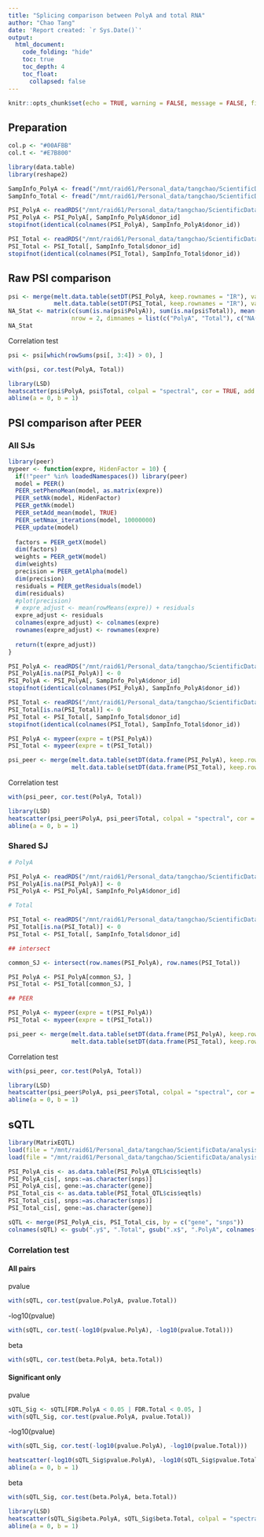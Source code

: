 ```yaml
---
title: "Splicing comparison between PolyA and total RNA"
author: "Chao Tang"
date: 'Report created: `r Sys.Date()`'
output: 
  html_document: 
    code_folding: "hide"
    toc: true
    toc_depth: 4
    toc_float: 
      collapsed: false
---
```


```r
knitr::opts_chunk$set(echo = TRUE, warning = FALSE, message = FALSE, fig.align = 'center')
```

## Preparation

```r
col.p <- "#00AFBB"
col.t <- "#E7B800"

library(data.table)
library(reshape2)

SampInfo_PolyA <- fread("/mnt/raid61/Personal_data/tangchao/ScientificData/data/SampleInfo/PolyA_RNA_sampleInfo.txt")
SampInfo_Total <- fread("/mnt/raid61/Personal_data/tangchao/ScientificData/data/SampleInfo/Total_RNA_sampleInfo.txt")

PSI_PolyA <- readRDS("/mnt/raid61/Personal_data/tangchao/ScientificData/data/Phenotype/junction/PolyA_intron-centric_PSI.Rds")
PSI_PolyA <- PSI_PolyA[, SampInfo_PolyA$donor_id]
stopifnot(identical(colnames(PSI_PolyA), SampInfo_PolyA$donor_id))

PSI_Total <- readRDS("/mnt/raid61/Personal_data/tangchao/ScientificData/data/Phenotype/junction/Total_intron-centric_PSI.Rds")
PSI_Total <- PSI_Total[, SampInfo_Total$donor_id]
stopifnot(identical(colnames(PSI_Total), SampInfo_Total$donor_id))
```

## Raw PSI comparison
```r
psi <- merge(melt.data.table(setDT(PSI_PolyA, keep.rownames = "IR"), variable.name = "Donor", value.name = "PolyA"), 
             melt.data.table(setDT(PSI_Total, keep.rownames = "IR"), variable.name = "Donor", value.name = "Total"), by = c("IR", "Donor"))
NA_Stat <- matrix(c(sum(is.na(psi$PolyA)), sum(is.na(psi$Total)), mean(is.na(psi$PolyA)), mean(is.na(psi$Total))), 
                  nrow = 2, dimnames = list(c("PolyA", "Total"), c("NA(Frequency)", "NA(Fraction)")))
NA_Stat
```

Correlation test
```r
psi <- psi[which(rowSums(psi[, 3:4]) > 0), ]

with(psi, cor.test(PolyA, Total))
```

```r
library(LSD)
heatscatter(psi$PolyA, psi$Total, colpal = "spectral", cor = TRUE, add.contour = TRUE, xlab = "PolyA", ylab = "Total")
abline(a = 0, b = 1)
```

## PSI comparison after PEER {.tabset}

### All SJs

```r
library(peer)
mypeer <- function(expre, HidenFactor = 10) {
  if(!"peer" %in% loadedNamespaces()) library(peer)
  model = PEER()
  PEER_setPhenoMean(model, as.matrix(expre))
  PEER_setNk(model, HidenFactor)
  PEER_getNk(model)
  PEER_setAdd_mean(model, TRUE)
  PEER_setNmax_iterations(model, 10000000)
  PEER_update(model)
  
  factors = PEER_getX(model)
  dim(factors)
  weights = PEER_getW(model)
  dim(weights)
  precision = PEER_getAlpha(model)
  dim(precision)
  residuals = PEER_getResiduals(model)
  dim(residuals)
  #plot(precision)
  # expre_adjust <- mean(rowMeans(expre)) + residuals
  expre_adjust <- residuals
  colnames(expre_adjust) <- colnames(expre)
  rownames(expre_adjust) <- rownames(expre)
  
  return(t(expre_adjust))
}
```

```r
PSI_PolyA <- readRDS("/mnt/raid61/Personal_data/tangchao/ScientificData/data/Phenotype/junction/PolyA_intron-centric_PSI.Rds")
PSI_PolyA[is.na(PSI_PolyA)] <- 0
PSI_PolyA <- PSI_PolyA[, SampInfo_PolyA$donor_id]
stopifnot(identical(colnames(PSI_PolyA), SampInfo_PolyA$donor_id))

PSI_Total <- readRDS("/mnt/raid61/Personal_data/tangchao/ScientificData/data/Phenotype/junction/Total_intron-centric_PSI.Rds")
PSI_Total[is.na(PSI_Total)] <- 0
PSI_Total <- PSI_Total[, SampInfo_Total$donor_id]
stopifnot(identical(colnames(PSI_Total), SampInfo_Total$donor_id))

PSI_PolyA <- mypeer(expre = t(PSI_PolyA))
PSI_Total <- mypeer(expre = t(PSI_Total))
```

```r
psi_peer <- merge(melt.data.table(setDT(data.frame(PSI_PolyA), keep.rownames = "IR"), variable.name = "Donor", value.name = "PolyA"), 
                  melt.data.table(setDT(data.frame(PSI_Total), keep.rownames = "IR"), variable.name = "Donor", value.name = "Total"), by = c("IR", "Donor"))
```

Correlation test
```r
with(psi_peer, cor.test(PolyA, Total))
```

```r
library(LSD)
heatscatter(psi_peer$PolyA, psi_peer$Total, colpal = "spectral", cor = TRUE, add.contour = TRUE, xlab = "PolyA", ylab = "Total")
abline(a = 0, b = 1)
```

### Shared SJ

```r
# PolyA

PSI_PolyA <- readRDS("/mnt/raid61/Personal_data/tangchao/ScientificData/data/Phenotype/junction/PolyA_intron-centric_PSI.Rds")
PSI_PolyA[is.na(PSI_PolyA)] <- 0
PSI_PolyA <- PSI_PolyA[, SampInfo_PolyA$donor_id]

# Total

PSI_Total <- readRDS("/mnt/raid61/Personal_data/tangchao/ScientificData/data/Phenotype/junction/Total_intron-centric_PSI.Rds")
PSI_Total[is.na(PSI_Total)] <- 0
PSI_Total <- PSI_Total[, SampInfo_Total$donor_id]

## intersect

common_SJ <- intersect(row.names(PSI_PolyA), row.names(PSI_Total))

PSI_PolyA <- PSI_PolyA[common_SJ, ]
PSI_Total <- PSI_Total[common_SJ, ]

## PEER

PSI_PolyA <- mypeer(expre = t(PSI_PolyA))
PSI_Total <- mypeer(expre = t(PSI_Total))
```


```r
psi_peer <- merge(melt.data.table(setDT(data.frame(PSI_PolyA), keep.rownames = "IR"), variable.name = "Donor", value.name = "PolyA"), 
                  melt.data.table(setDT(data.frame(PSI_Total), keep.rownames = "IR"), variable.name = "Donor", value.name = "Total"), by = c("IR", "Donor"))
```

Correlation test
```r
with(psi_peer, cor.test(PolyA, Total))
```

```r
library(LSD)
heatscatter(psi_peer$PolyA, psi_peer$Total, colpal = "spectral", cor = TRUE, add.contour = TRUE, xlab = "PolyA", ylab = "Total")
abline(a = 0, b = 1)
```

## sQTL

```r
library(MatrixEQTL)
load(file = "/mnt/raid61/Personal_data/tangchao/ScientificData/analysis/MatrixEQTL/SharedSJ_PSI_Total_QTL.RData")
load(file = "/mnt/raid61/Personal_data/tangchao/ScientificData/analysis/MatrixEQTL/SharedSJ_PSI_PolyA_QTL.RData")
```

```r
PSI_PolyA_cis <- as.data.table(PSI_PolyA_QTL$cis$eqtls)
PSI_PolyA_cis[, snps:=as.character(snps)]
PSI_PolyA_cis[, gene:=as.character(gene)]
PSI_Total_cis <- as.data.table(PSI_Total_QTL$cis$eqtls)
PSI_Total_cis[, snps:=as.character(snps)]
PSI_Total_cis[, gene:=as.character(gene)]
```

```r
sQTL <- merge(PSI_PolyA_cis, PSI_Total_cis, by = c("gene", "snps"))
colnames(sQTL) <- gsub(".y$", ".Total", gsub(".x$", ".PolyA", colnames(sQTL)))
```

### Correlation test

#### All pairs

pvalue
```r
with(sQTL, cor.test(pvalue.PolyA, pvalue.Total))
```

-log10(pvalue)
```r
with(sQTL, cor.test(-log10(pvalue.PolyA), -log10(pvalue.Total)))
```

beta
```r
with(sQTL, cor.test(beta.PolyA, beta.Total))
```

#### Significant only

pvalue
```r
sQTL_Sig <- sQTL[FDR.PolyA < 0.05 | FDR.Total < 0.05, ]
with(sQTL_Sig, cor.test(pvalue.PolyA, pvalue.Total))
```

-log10(pvalue)
```r
with(sQTL_Sig, cor.test(-log10(pvalue.PolyA), -log10(pvalue.Total)))
```

```r
heatscatter(-log10(sQTL_Sig$pvalue.PolyA), -log10(sQTL_Sig$pvalue.Total), colpal = "spectral", cor = TRUE, add.contour = TRUE, xlab = "PolyA", ylab = "Total")
abline(a = 0, b = 1)
```


beta
```r
with(sQTL_Sig, cor.test(beta.PolyA, beta.Total))
```

```r
library(LSD)
heatscatter(sQTL_Sig$beta.PolyA, sQTL_Sig$beta.Total, colpal = "spectral", cor = TRUE, add.contour = TRUE, xlab = "PolyA", ylab = "Total")
abline(a = 0, b = 1)
```




















